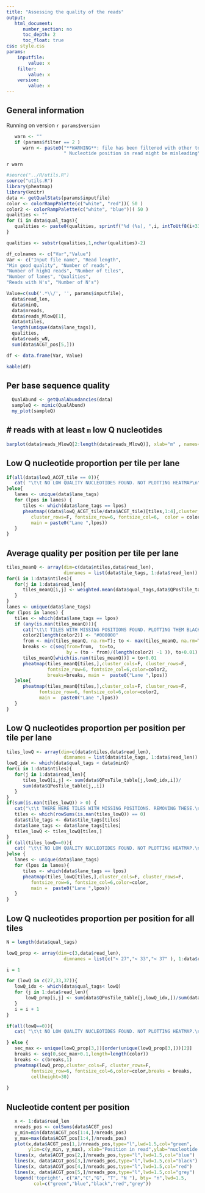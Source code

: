 ```yaml
---
title: "Assessing the quality of the reads"
output: 
   html_document:
      number_section: no
      toc_depth: 2
      toc_float: true
css: style.css
params:
    inputfile:
        value: x
    filter:
        value: x
    version:
        value: x
---
```


## General information

Running on version `r params$version` 

```r
   warn <- ""
   if (params$filter == 2 )
      warn <- paste0("**WARNING**: file has been filtered with other tool.",
                     " Nucleotide position in read might be misleading")
```

`r warn`

```r
#source("../R/utils.R")
source("utils.R")
library(pheatmap)
library(knitr)
data <- getQualStats(params$inputfile)
color <- colorRampPalette(c("white", "red"))( 50 )
color2 <- colorRampPalette(c("white", "blue"))( 50 )
qualities <- ""
for (i in data$qual_tags){
   qualities <- paste0(qualities, sprintf("%d (%s), ",i, intToUtf8(i+33) ))
}

qualities <- substr(qualities,1,nchar(qualities)-2) 

df_colnames <- c("Var","Value")
Var <- c("Input file name", "Read length", 
"Min good quality", "Number of reads",  
"Number of highQ reads", "Number of tiles",  
"Number of lanes", "Qualities",
"Reads with N's", "Number of N's")

Value=c(sub('.*\\/', '', params$inputfile),
  data$read_len,  
  data$minQ,
  data$nreads,   
  data$reads_MlowQ[1],   
  data$ntiles,
  length(unique(data$lane_tags)),
  qualities,
  data$reads_wN,
  sum(data$ACGT_pos[5,]))

df <- data.frame(Var, Value)

kable(df)


```

                    
## Per base sequence quality

```r
  QualAbund <- getQualAbundancies(data)
  sampleQ <- mimic(QualAbund)
  my_plot(sampleQ) 

```

## # reads with at least  `m` low Q nucleotides

```r
barplot(data$reads_MlowQ[2:length(data$reads_MlowQ)], xlab="m" , names=1:data$read_len)
```

## Low Q nucleotide proportion per tile per lane

```r
if(all(data$lowQ_ACGT_tile == 0)){
   cat( "\t\t NO LOW QUALITY NUCLEOTIDES FOUND. NOT PLOTTING HEATMAP\n")
}else{
   lanes <- unique(data$lane_tags)
   for (lpos in lanes) {
      tiles <- which(data$lane_tags == lpos)
      pheatmap((data$lowQ_ACGT_tile/data$ACGT_tile)[tiles,1:4],cluster_cols=F, 
         cluster_rows=F, fontsize_row=6, fontsize_col=6,  color = color,
         main = paste0("Lane ",lpos))
   } 
} 
```

## Average quality per position per tile per lane

```r
tiles_meanQ <- array(dim=c(data$ntiles,data$read_len), 
                     dimnames = list(data$tile_tags, 1:data$read_len))
for(i in 1:data$ntiles){
   for(j in 1:data$read_len){
      tiles_meanQ[i,j] <- weighted.mean(data$qual_tags,data$QPosTile_table[j,,i])
   }
}
lanes <- unique(data$lane_tags)
for (lpos in lanes) {
   tiles <- which(data$lane_tags == lpos)
   if (any(is.nan(tiles_meanQ))){
      cat("\t\t TILES WITH MISSING POSITIONS FOUND. PLOTTING THEM BLACK.\n")
      color2[length(color2)] <- "#000000"
      from <- min(tiles_meanQ, na.rm=T); to <- max(tiles_meanQ, na.rm=T)
      breaks <- c(seq(from=from,  to=to, 
                      by = (to - from)/(length(color2) -1 )), to+0.01)
      tiles_meanQ[which(is.nan(tiles_meanQ))] = to+0.01 
      pheatmap(tiles_meanQ[tiles,],cluster_cols=F, cluster_rows=F, 
               fontsize_row=6, fontsize_col=6,color=color2, 
               breaks=breaks, main =  paste0("Lane ",lpos))
   }else{
      pheatmap(tiles_meanQ[tiles,],cluster_cols=F, cluster_rows=F, 
            fontsize_row=6, fontsize_col=6,color=color2, 
            main =  paste0("Lane ",lpos))
   }
}

```

## Low Q nucleotides proportion per position per tile per lane

```r
tiles_lowQ <- array(dim=c(data$ntiles,data$read_len), 
                     dimnames = list(data$tile_tags, 1:data$read_len))
lowQ_idx <- which(data$qual_tags < data$minQ)
for(i in 1:data$ntiles){
   for(j in 1:data$read_len){
      tiles_lowQ[i,j] <- sum(data$QPosTile_table[j,lowQ_idx,i])/
      sum(data$QPosTile_table[j,,i])
   }
}
if(sum(is.nan(tiles_lowQ)) > 0) {
   cat("\t\t THERE WERE TILES WITH MISSING POSITIONS. REMOVING THESE.\n")
   tiles <- which(rowSums(is.nan(tiles_lowQ)) == 0)
   data$tile_tags <- data$tile_tags[tiles]
   data$lane_tags <- data$lane_tags[tiles]
   tiles_lowQ <- tiles_lowQ[tiles,]
}
if (all(tiles_lowQ==0)){
   cat( "\t\t NO LOW QUALITY NUCLEOTIDES FOUND. NOT PLOTTING HEATMAP.\n")
}else { 
   lanes <- unique(data$lane_tags)
   for (lpos in lanes){
      tiles <- which(data$lane_tags == lpos)
      pheatmap(tiles_lowQ[tiles,],cluster_cols=F, cluster_rows=F, 
         fontsize_row=6, fontsize_col=6,color=color, 
         main =  paste0("Lane ",lpos))
   }
} 
```


## Low Q nucleotides proportion per position for all tiles
```r
N = length(data$qual_tags)

lowQ_prop <- array(dim=c(3,data$read_len), 
                     dimnames = list(c("< 27","< 33","< 37" ), 1:data$read_len))

i = 1

for (lowQ in c(27,33,37)){
   lowQ_idx <- which(data$qual_tags< lowQ)
   for (j in 1:data$read_len){
       lowQ_prop[i,j] <- sum(data$QPosTile_table[j,lowQ_idx,])/sum(data$QPosTile_table[j,,])
   }
   i = i + 1
}

if(all(lowQ==0)){
   cat( "\t\t NO LOW QUALITY NUCLEOTIDES FOUND. NOT PLOTTING HEATMAP.\n")

} else {
   sec_max <- unique(lowQ_prop[3,])[order(unique(lowQ_prop[3,]))[2]]
   breaks <- seq(0,sec_max+0.1,length=length(color))
   breaks <- c(breaks,1)
   pheatmap(lowQ_prop,cluster_cols=F, cluster_rows=F,  
         fontsize_row=6, fontsize_col=6,color=color,breaks = breaks, 
         cellheight=30)
                     
}

```

## Nucleotide content per position

```r
   x <- 1:data$read_len
   nreads_pos <- colSums(data$ACGT_pos)
   y_min=min(data$ACGT_pos[1:4,]/nreads_pos)
   y_max=max(data$ACGT_pos[1:4,]/nreads_pos)
   plot(x,data$ACGT_pos[1,]/nreads_pos,type="l",lwd=1.5,col="green",
        ylim=c(y_min, y_max), xlab="Position in read",ylab="nucleotide content" )
   lines(x, data$ACGT_pos[2,]/nreads_pos,type="l",lwd=1.5,col="blue")
   lines(x, data$ACGT_pos[3,]/nreads_pos,type="l",lwd=1.5,col="black")
   lines(x, data$ACGT_pos[4,]/nreads_pos,type="l",lwd=1.5,col="red")
   lines(x, data$ACGT_pos[5,]/nreads_pos,type="l",lwd=1.5,col="grey")
   legend('topright', c("A","C","G", "T", "N "), bty= "n",lwd=1.5, 
          col=c("green","blue","black","red","grey"))
```

